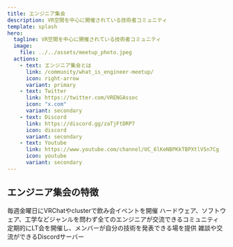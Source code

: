 ```yaml
---
title: エンジニア集会
description: VR空間を中心に開催されている技術者コミュニティ
template: splash
hero:
  tagline: VR空間を中心に開催されている技術者コミュニティ
  image:
    file: ../../assets/meetup_photo.jpeg
  actions:
    - text: エンジニア集会とは
      link: /community/what_is_engineer-meetup/
      icon: right-arrow
      variant: primary
    - text: Twitter
      link: https://twitter.com/VRENGAssoc
      icon: "x.com"
      variant: secondary
    - text: Discord
      link: https://discord.gg/zaTjFtDRP7
      icon: discord
      variant: secondary
    - text: Youtube
      link: https://www.youtube.com/channel/UC_6lKeNBPKkTBPXtlV5n7Cg
      icon: youtube
      variant: secondary
---
```



## エンジニア集会の特徴

<CardGrid stagger>
	<Card title="毎週金曜日の飲み会イベント" icon="star">
		毎週金曜日にVRChatやclusterで飲み会イベントを開催
	</Card>
	<Card title="ジャンルフリーの技術者交流" icon="random">
		ハードウェア、ソフトウェア、工学などジャンルを問わず全てのエンジニアが交流できるコミュニティ
	</Card>
	<Card title="定期的にLT会を開催" icon="document">
		定期的にLT会を開催し、メンバーが自分の技術を発表できる場を提供
	</Card>
	<Card title="Discordコミュニティ" icon="discord">
		雑談や交流ができるDiscordサーバー
	</Card>
</CardGrid>
